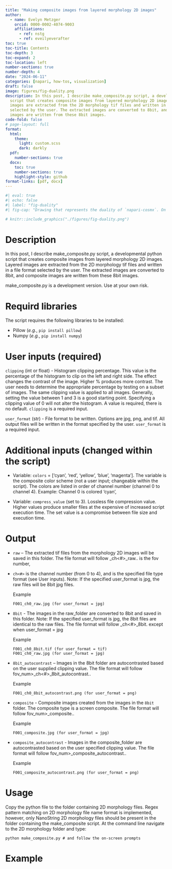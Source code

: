 ```yaml
---
title: "Making composite images from layered morphology 2D images"
author:
  - name: Evelyn Metzger
    orcid: 0000-0002-4074-9003
    affiliations: 
      - ref: nstg
      - ref: eveilyeverafter
toc: true
toc-title: Contents
toc-depth: 3
toc-expand: 2
toc-location: left
number-sections: true
number-depth: 4
date: "2024-06-11"
categories: [napari, how-tos, visualization]
draft: false
image: figures/fig-duality.png
description: In this post, I describe make_composite.py script, a developmental python
  script that creates composite images from layered morphology 2D images. Layered
  images are extracted from the 2D morphology tif files and written in a file format
  selected by the user. The extracted images are converted to 8bit, and composite
  images are written from these 8bit images.
code-fold: false
# page-layout: full
format: 
  html:
    theme: 
      light: custom.scss
      dark: darkly
  pdf:
    number-sections: true
  docx:
    toc: true
    number-sections: true
    highlight-style: github
format-links: [pdf, docx]
---
```


```r
#| eval: true
#| echo: false
#| label: "fig-duality"
#| fig-cap: "Drawing that represents the duality of `napari-cosmx`. On the left side, cell types within a mouse coronal hemisphere are shown in an interactive Graphical User Interface. In addition to creating images interactively, the right side highlights that images can be generated programmatically. Both sides of `napari-cosmx` are discussed in this post."

# knitr::include_graphics("./figures/fig-duality.png")
```

<!-- napari-cosmx is flexible enough to quickly explore SMI data in a GUI -->
<!--   yet robust enough to script reproducible results and tap into -->
<!--   the underlying python objects.  -->


# Description 

In this post, I describe make_composite.py script, a developmental python
  script that creates composite images from layered morphology 2D images. Layered
  images are extracted from the 2D morphology tif files and written in a file format
  selected by the user. The extracted images are converted to 8bit, and composite
  images are written from these 8bit images.

::: {.callout-note}
make_composite.py is a development version. Use at your own risk.
:::

# Requird libraries

The script requires the following libraries to be installed: 

- Pillow (_e.g._, `pip install pillow`)
- Numpy (_e.g._, `pip install numpy`)

# User inputs (required)

`clipping` (int or float) - Histogram clipping percentage. This value is the 
percentage of the histogram to clip on the left and right side. The effect 
changes the contrast of the image. Higher % produces more contrast. 
The user needs to determine the appropriate percentage by testing on a subset 
of images. The same clipping value is applied to all images. Generally, setting 
the value between 1 and 3 is a good starting point. Specifying a clipping value 
of 0 will not alter the histogram. A value is required, there is no default. 
`clipping` is a required input.

`user_format` (str) - File format to be written. Options are jpg, png, and tif. 
All output files will be written in the format specified by the user. 
`user_format` is a required input.

# Additional inputs (changed within the script)

- Variable: `colors` = ['cyan', 'red', 'yellow', 'blue', 'magenta']. 
The variable is the composite color scheme (not a user input; 
changeable within the script). The colors are listed in order of channel 
number (channel 0 to channel 4).
Example: Channel 0 is colored ‘cyan’,

- Variable: `compress_value` (set to 3). Lossless file compression value. Higher values produce smaller files at 
the expensive of increased script execution time. The set value is a 
compromise between file size and execution time.

# Output

- `raw` – The extracted tif files from the morphology 2D 
images will be saved in this folder. 
The file format will follow <fov_num>_ch<#>_raw.<user_format>. <fov_num> is the fov number,
- `ch<#>` is the channel number (from 0 to 4), and <user_format> is the 
specified file type format (see User inputs). Note: If the specified 
user_format is jpg, the raw files will be 8bit jpg files.

  Example
  ```
  F001_ch0_raw.jpg (for user_format = jpg)
  ```
  
- `8bit` - The images in the raw_folder 
are converted to 8bit and saved in this folder. Note: If the specified 
user_format is jpg, the 8bit files are identical to the raw files. 
The file format will follow <fov_num>_ch<#>_8bit.<user_format> except 
when user_format = jpg

  Example
  ```
  F001_ch0_8bit.tif (for user_format = tif)
  F001_ch0_raw.jpg (for user_format = jpg)
  ```

- `8bit_autocontrast` – Images in the 8bit folder are autocontrasted 
based on the user supplied clipping value. The file format will follow 
fov_num>_ch<#>_8bit_autocontrast.<user_format>.

  Example
  ```
  F001_ch0_8bit_autocontrast.png (for user_format = png)
  ```

- `composite` - Composite images created from the images in the 
`8bit` folder. The composite type is a screen composite. 
The file format will follow fov_num>_composite.<user_format>.

  Example
  ```
  F001_composite.jpg (for user_format = jpg)
  ```

- `composite_autocontrast` -  Images in the composite_folder are 
autocontrasted based on the user specified clipping value. 
The file format will follow fov_num>_composite_autocontrast.<user_format>.

  Example
  ```
  F001_composite_autocontrast.png (for user_format = png)
  ```

# Usage

Copy the python file to the folder containing 2D morphology files. 
Regex pattern matching on 2D morphology file name format is implemented, 
however, only NanoString 2D morphology files should be present in the 
folder containing the make_composite script. At the command line navigate to 
the 2D morphology folder and type:

```
python make_composite.py # and follow the on-screen prompts
```

# Example





